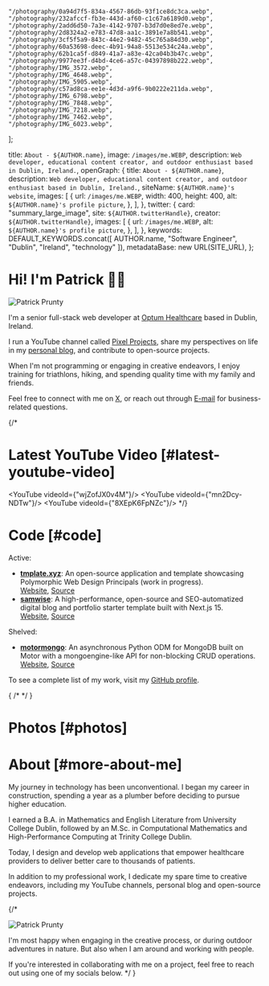 
    "/photography/0a94d7f5-834a-4567-86db-93f1ce8dc3ca.webp",
    "/photography/232afccf-fb3e-443d-af60-c1c67a6189d0.webp",
    "/photography/2add6d50-7a3e-4142-9707-b3d7d0e8ed7e.webp",
    "/photography/2d8324a2-e783-47d8-aa1c-3891e7a8b541.webp",
    "/photography/3cf5f5a9-843c-44e2-9482-45c765a84d30.webp",
    "/photography/60a53698-deec-4b91-94a8-5513e534c24a.webp",
    "/photography/62b1ca5f-d849-41a7-a83e-42ca04b3b47c.webp",
    "/photography/9977ee3f-d4bd-4ce6-a57c-04397898b222.webp",
    "/photography/IMG_3572.webp",
    "/photography/IMG_4648.webp",
    "/photography/IMG_5905.webp",
    "/photography/c57ad8ca-ee1e-4d3d-a9f6-9b0222e211da.webp",
    "/photography/IMG_6798.webp",
    "/photography/IMG_7848.webp",
    "/photography/IMG_7218.webp",
    "/photography/IMG_7462.webp",
    "/photography/IMG_6023.webp",
];

  title: `About - ${AUTHOR.name}`,
  image: `/images/me.WEBP`,
  description: `Web developer, educational content creator, and outdoor enthusiast based in Dublin, Ireland.`,
  openGraph: {
    title: `About - ${AUTHOR.name}`,
    description: `Web developer, educational content creator, and outdoor enthusiast based in Dublin, Ireland.`,
    siteName: `${AUTHOR.name}'s website`,
    images: [
      {
        url: `/images/me.WEBP`,
        width: 400,
        height: 400,
        alt: `${AUTHOR.name}'s profile picture`,
      },
    ],
  },
  twitter: {
    card: "summary_large_image",
    site: `${AUTHOR.twitterHandle}`,
    creator: `${AUTHOR.twitterHandle}`,
    images: [
      {
        url: `/images/me.WEBP`,
        alt: `${AUTHOR.name}'s profile picture`,
      },
    ],
  },
  keywords: DEFAULT_KEYWORDS.concat([
    AUTHOR.name,
    "Software Engineer",
    "Dublin",
    "Ireland",
    "technology"
  ]),
  metadataBase: new URL(SITE_URL),
};

# Hi! I'm Patrick 👋🏻

<Image
src="/images/me-sketch.png"
alt="Patrick Prunty"
className="bg-gray-100 rounded-md block mt-2 mb-5 mx-auto w-full sm:w-80 md:float-right sm:ml-5 sm:mb-5"
unoptimized
width={320}
height={320}
priority
/>

I'm a senior full-stack web developer at [Optum Healthcare](https://en.wikipedia.org/wiki/Optum) based in Dublin, Ireland.

I run a YouTube channel called [Pixel Projects](https://www.youtube.com/channel/UC5OToaksgWe-pjkgqPkUZkw?sub_confirmation=1),
share my perspectives on life in my [personal blog](/blog), and contribute to open-source projects.

When I'm not programming or engaging in creative endeavors, I enjoy training for triathlons, hiking, and spending quality time with my family and friends.

Feel free to connect with me on [X](https://twitter.com/patrickprunty), or reach out through
[E-mail](mailto:patrickprunty.business@gmail.com) for business-related questions.

{/*
# Latest YouTube Video [#latest-youtube-video]

<YouTube videoId={"wjZofJX0v4M"}/>
<YouTube videoId={"mn2Dcy-NDTw"}/>
<YouTube videoId={"8XEpK6FpNZc"}/>
*/}

# Code [#code]

Active:

* **[tmplate.xyz](https://tmplate.xyz/)**: An open-source application and template showcasing Polymorphic Web Design Principals (work in progress). \
[Website](https://tmplate.xyz/), [Source](https://github.com/pprunty/tmplate.xyz)
* **[samwise](https://samwise.wtf/)**: A high-performance, open-source and SEO-automatized digital blog and portfolio starter template built with Next.js 15. \
[Website](https://samwise.wtf/), [Source](https://github.com/pprunty/samwise)

Shelved:

* **[motormongo](https://motormongo.readthedocs.io/)**: An asynchronous Python ODM for MongoDB built on Motor with a mongoengine-like API for non-blocking CRUD operations. \
[Website](https://motormongo.readthedocs.io/), [Source](https://github.com/pprunty/motormongo)

To see a complete list of my work, visit my [GitHub profile](https://github.com/pprunty).

{
/*
<Grid className="sm:grid-cols-2 py-4 grid-cols-1" gap="gap-4">
<ProjectCard
  key="tmplate"
  imagePath="/images/projects/tmplate.png"
  title="tmplate.xyz"
  description="An open-source application and template showcasing Polymorphic Web Design Principals (work in progress)."
  websiteUrl="https://tmplate.xyz/"
sourceUrl="https://github.com/pprunty/tmplate.xyz"
/>
<ProjectCard
  key="samwise"
  imagePath="/images/projects/samwise-v2.png"
  title="samwise"
  description="A high-performance, open-source and SE0-automatized digital blog and portfolio starter template built with Next.js 15."
  websiteUrl="https://samwise.wtf"
/>
</Grid>
*/
}

# Photos [#photos]

<PhotoGrid images={photographyImages} />

# About [#more-about-me]

My journey in technology has been unconventional. I began my career in construction, spending a year as a plumber before deciding to pursue higher education.

I earned a B.A. in Mathematics and English Literature from University College Dublin, followed by an M.Sc. in Computational Mathematics and High-Performance Computing at Trinity College Dublin.

Today, I design and develop web applications that empower healthcare providers to deliver better care to thousands of patients.

In addition to my professional work, I dedicate my spare time to creative endeavors, including my YouTube channels, personal blog and open-source projects.

{/*

<Image
src="/images/me.WEBP"
alt="Patrick Prunty"
className="bg-gray-100 rounded-md min-h-[440px] block mt-2 mb-5 mx-auto w-full sm:w-80 md:float-right sm:ml-5 sm:mb-5"
unoptimized
width={320}
height={320}
priority
/>


I'm most happy when engaging in the creative process, or during outdoor adventures in nature. But also when I am around
and working with people.

If you're interested in collaborating with me on a project, feel free to reach out using one of my socials below.
*/
}